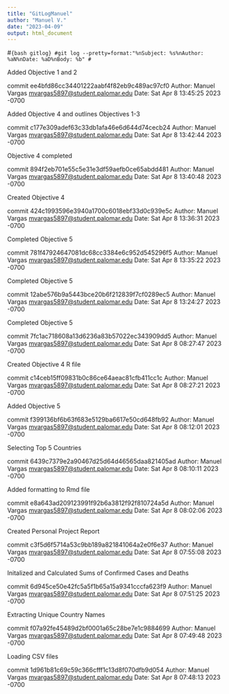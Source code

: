 ```yaml
---
title: "GitLogManuel"
author: "Manuel V."
date: "2023-04-09"
output: html_document
---
```



#```{bash gitlog}
#git log --pretty=format:"%nSubject: %s%nAuthor: %aN%nDate: %aD%nBody: %b"
#```

Added Objective 1 and 2

commit ee4bfd86cc34401222aabf4f82eb9c489ac97cf0
Author: Manuel Vargas <mvargas5897@student.palomar.edu>
  Date:   Sat Apr 8 13:45:25 2023 -0700

Added Objective 4 and outlines Objectives 1-3

commit c177e309adef63c33db1afa46e6d644d74cecb24
Author: Manuel Vargas <mvargas5897@student.palomar.edu>
  Date:   Sat Apr 8 13:42:44 2023 -0700

Objective 4 completed

commit 894f2eb701e55c5e31e3df59aefb0ce65abdd481
Author: Manuel Vargas <mvargas5897@student.palomar.edu>
  Date:   Sat Apr 8 13:40:48 2023 -0700

Created Objective 4

commit 424c1993596e3940a1700c6018ebf33d0c939e5c
Author: Manuel Vargas <mvargas5897@student.palomar.edu>
  Date:   Sat Apr 8 13:36:31 2023 -0700

Completed Objective 5

commit 781f47924647081dc68cc3384e6c952d545296f5
Author: Manuel Vargas <mvargas5897@student.palomar.edu>
  Date:   Sat Apr 8 13:35:22 2023 -0700

Completed Objective 5

commit 12abe576b9a5443bce20b6f212839f7cf0289ec5
Author: Manuel Vargas <mvargas5897@student.palomar.edu>
  Date:   Sat Apr 8 13:24:27 2023 -0700

Completed Objective 5

commit 7fc1ac718608a13d6236a83b57022ec343909dd5
Author: Manuel Vargas <mvargas5897@student.palomar.edu>
  Date:   Sat Apr 8 08:27:47 2023 -0700

Created Objective 4 R file

commit c14ceb15ff09831b0c86ce64aeac81cfb411cc1c
Author: Manuel Vargas <mvargas5897@student.palomar.edu>
  Date:   Sat Apr 8 08:27:21 2023 -0700

Added Objective 5

commit f399136bf6b63f683e5129ba6617e50cd648fb92
Author: Manuel Vargas <mvargas5897@student.palomar.edu>
  Date:   Sat Apr 8 08:12:01 2023 -0700

Selecting Top 5 Countries

commit 6439c7379e2a90467d25d64d46565daa821405ad
Author: Manuel Vargas <mvargas5897@student.palomar.edu>
  Date:   Sat Apr 8 08:10:11 2023 -0700

Added formatting to Rmd file

commit e8a643ad209123991f92b6a3812f92f810724a5d
Author: Manuel Vargas <mvargas5897@student.palomar.edu>
  Date:   Sat Apr 8 08:02:06 2023 -0700

Created Personal Project Report

commit c3f5d6f5714a53c9bb189a821841064a2e0f6e37
Author: Manuel Vargas <mvargas5897@student.palomar.edu>
  Date:   Sat Apr 8 07:55:08 2023 -0700

Initalized and Calculated Sums of Confirmed Cases and Deaths

commit 6d945ce50e42fc5a5f1b65a15a9341cccfa623f9
Author: Manuel Vargas <mvargas5897@student.palomar.edu>
  Date:   Sat Apr 8 07:51:25 2023 -0700

Extracting Unique Country Names

commit f07a92fe45489d2bf0001a65c28be7e1c9884699
Author: Manuel Vargas <mvargas5897@student.palomar.edu>
  Date:   Sat Apr 8 07:49:48 2023 -0700

Loading CSV files

commit 1d961b81c69c59c366cfff1c13d8f070dfb9d054
Author: Manuel Vargas <mvargas5897@student.palomar.edu>
  Date:   Sat Apr 8 07:48:13 2023 -0700

